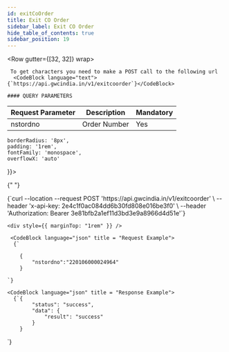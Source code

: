 ```yaml
---
id: exitCoOrder
title: Exit CO Order
sidebar_label: Exit CO Order
hide_table_of_contents: true
sidebar_position: 19
---
```



<Row gutter={[32, 32]} wrap>
  <Col xs={24} md={12}>
    
     To get characters you need to make a POST call to the following url 
      <CodeBlock language="text">{`https://api.gwcindia.in/v1/exitcoorder`}</CodeBlock>

    #### QUERY PARAMETERS

| Request Parameter | Description  | Mandatory |
| ----------------- | ------------ | --------- |
| nstordno          | Order Number | Yes       |

  </Col>

  <Col xs={24} md={12} lg = {12} style={{
  
    borderRadius: '8px',
    padding: '1rem',
    fontFamily: 'monospace',
    overflowX: 'auto'
  }}>

{" "}

<CodeBlock language="bash" title="curl / cURL">
  {`curl --location --request POST 'https://api.gwcindia.in/v1/exitcoorder' \
--header 'x-api-key: 2e4c1f0ac084dd6b30fd808e016be3f0' \
--header 'Authorization: Bearer 3e81bfb2a1ef11d3bd3e9a8966d4d51e'`}
</CodeBlock>

    <div style={{ marginTop: "1rem" }} />

     <CodeBlock language="json" title = "Request Example">
      {`

        {
            "nstordno":"220106000024964"
        }

    `}

</CodeBlock>

    <CodeBlock language="json" title = "Response Example">
      {`{
            "status": "success",
            "data": {
                "result": "success"
            }
        }

`}

</CodeBlock>

  </Col>
</Row>
